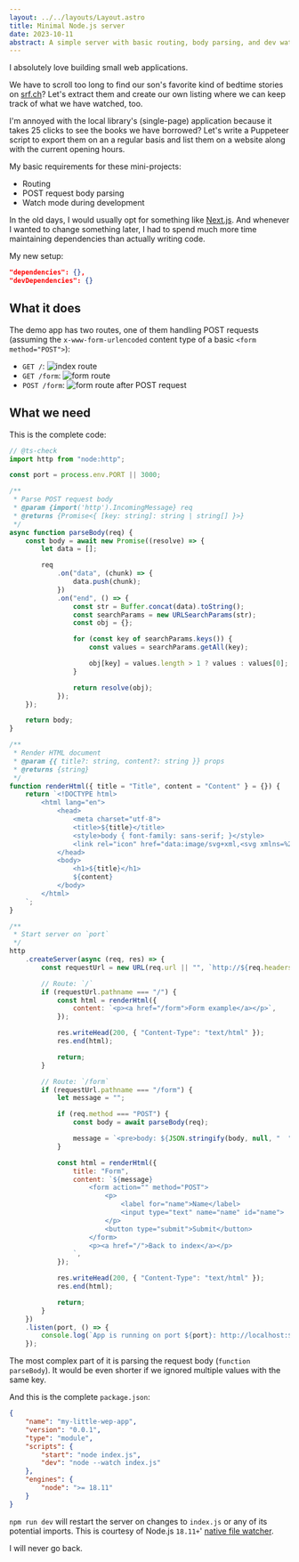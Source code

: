 ```yaml
---
layout: ../../layouts/Layout.astro
title: Minimal Node.js server
date: 2023-10-11
abstract: A simple server with basic routing, body parsing, and dev watch mode with less than a gigabyte of npm dependencies? Is it possible?
---
```



I absolutely love building small web applications.

We have to scroll too long to find our son's favorite kind of bedtime stories on [srf.ch](https://www.srf.ch/play/tv/sendung/guetnachtgschichtli?id=c522b312-1f70-0001-f1f0-817c12301734)? Let's extract them and create our own listing where we can keep track of what we have watched, too.

I'm annoyed with the local library's (single-page) application because it takes 25 clicks to see the books we have borrowed? Let's write a Puppeteer script to export them on an a regular basis and list them on a website along with the current opening hours.

My basic requirements for these mini-projects:

- Routing
- POST request body parsing
- Watch mode during development

In the old days, I would usually opt for something like [Next.js](https://nextjs.org). And whenever I wanted to change something later, I had to spend much more time maintaining dependencies than actually writing code.

My new setup:

```json
"dependencies": {},
"devDependencies": {}
```

## What it does

The demo app has two routes, one of them handling POST requests (assuming the `x-www-form-urlencoded` content type of a basic `<form method="POST">`):

- `GET /`: <Image src={index} alt="index route" />
- `GET /form`: <Image src={form} alt="form route" />
- `POST /form`: <Image src={formPost} alt="form route after POST request" />

## What we need

This is the complete code:

```js
// @ts-check
import http from "node:http";

const port = process.env.PORT || 3000;

/**
 * Parse POST request body
 * @param {import('http').IncomingMessage} req
 * @returns {Promise<{ [key: string]: string | string[] }>}
 */
async function parseBody(req) {
	const body = await new Promise((resolve) => {
		let data = [];

		req
			.on("data", (chunk) => {
				data.push(chunk);
			})
			.on("end", () => {
				const str = Buffer.concat(data).toString();
				const searchParams = new URLSearchParams(str);
				const obj = {};

				for (const key of searchParams.keys()) {
					const values = searchParams.getAll(key);

					obj[key] = values.length > 1 ? values : values[0];
				}

				return resolve(obj);
			});
	});

	return body;
}

/**
 * Render HTML document
 * @param {{ title?: string, content?: string }} props
 * @returns {string}
 */
function renderHtml({ title = "Title", content = "Content" } = {}) {
	return `<!DOCTYPE html>
		<html lang="en">
			<head>
				<meta charset="utf-8">
				<title>${title}</title>
				<style>body { font-family: sans-serif; }</style>
				<link rel="icon" href="data:image/svg+xml,<svg xmlns=%22http://www.w3.org/2000/svg%22 viewBox=%220 0 100 100%22><text y=%22.9em%22 font-size=%2290%22>👋</text></svg>">
			</head>
			<body>
				<h1>${title}</h1>
				${content}
			</body>
		</html>
	`;
}

/**
 * Start server on `port`
 */
http
	.createServer(async (req, res) => {
		const requestUrl = new URL(req.url || "", `http://${req.headers.host}`);

		// Route: `/`
		if (requestUrl.pathname === "/") {
			const html = renderHtml({
				content: `<p><a href="/form">Form example</a></p>`,
			});

			res.writeHead(200, { "Content-Type": "text/html" });
			res.end(html);

			return;
		}

		// Route: `/form`
		if (requestUrl.pathname === "/form") {
			let message = "";

			if (req.method === "POST") {
				const body = await parseBody(req);

				message = `<pre>body: ${JSON.stringify(body, null, "  ")}</pre>`;
			}

			const html = renderHtml({
				title: "Form",
				content: `${message}
					<form action="" method="POST">
						<p>
							<label for="name">Name</label>
							<input type="text" name="name" id="name">
						</p>
						<button type="submit">Submit</button>
					</form>
					<p><a href="/">Back to index</a></p>
				`,
			});

			res.writeHead(200, { "Content-Type": "text/html" });
			res.end(html);

			return;
		}
	})
	.listen(port, () => {
		console.log(`App is running on port ${port}: http://localhost:${port}`);
	});
```

The most complex part of it is parsing the request body (`function parseBody`). It would be even shorter if we ignored multiple values with the same key.

And this is the complete `package.json`:

```json
{
	"name": "my-little-wep-app",
	"version": "0.0.1",
	"type": "module",
	"scripts": {
		"start": "node index.js",
		"dev": "node --watch index.js"
	},
	"engines": {
		"node": ">= 18.11"
	}
}
```

`npm run dev` will restart the server on changes to `index.js` or any of its potential imports. This is courtesy of Node.js `18.11+`' [native file watcher](https://nodejs.org/dist/latest-v20.x/docs/api/cli.html#--watch).

I will never go back.
